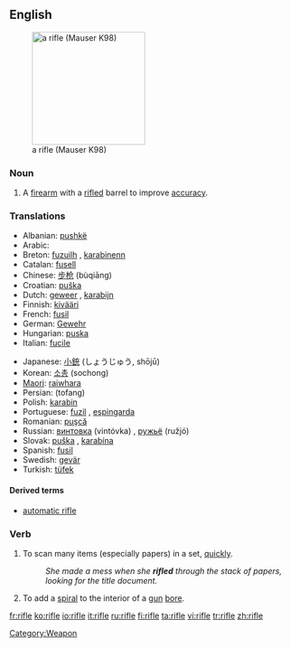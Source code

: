 {{wikipedia}}
==English==
[[Image:FR8-01.jpg|thumb|right|200px|a rifle (Mauser K98)]]
===Noun===
{{en-noun}}
# A [[firearm]] with a [[rifled]] barrel to improve [[accuracy]].

===Translations===
{{top}}
*Albanian: [[pushkë]] {{f}}
*Arabic: {{ARchar|[[بندقية]]}} {{IPAchar|(bunduqíya)}} {{f}}
*Breton: [[fuzuilh]] {{f}}, [[karabinenn]] {{f}}
*Catalan: [[fusell]] {{m}}
*Chinese: [[步枪]] (bùqiāng)
*Croatian: [[puška]] {{f}}
*Dutch: [[geweer]] {{n}}, [[karabijn]] {{f}}
*Finnish: [[kivääri]]
*French: [[fusil]] {{m}}
*German: [[Gewehr]] {{n}}
*Hungarian: [[puska]]
*Italian: [[fucile]] {{m}}
{{mid}}
*Japanese: [[小銃]] (しょうじゅう, shōjū)
*Korean: [[소총]] (sochong)
*[[Maori]]: [[raiwhara]]
*Persian: {{FAchar|[[تفنگ]]}} (tofang)
*Polish: [[karabin]] {{m}}
*Portuguese: [[fuzil]] {{m}}, [[espingarda]] {{f}}
*Romanian: [[puşcă]] {{f}}
*Russian: [[винтовка]] (vintóvka) {{f}}, [[ружьё]] (ružjó) {{n}}
*Slovak: [[puška]] {{f}}, [[karabína]] {{f}}
*Spanish: [[fusil]] {{m}}
*Swedish: [[gevär]] {{n}}
*Turkish: [[tüfek]]
{{bottom}}

====Derived terms====
*[[automatic rifle]]

[[Category:Weapon]]

===Verb===
{{en-verb|rifl|es}}

# To scan many items (especially papers) in a set, [[quickly]].
#: ''She made a mess when she '''rifled''' through the stack of papers, looking for the title document.''
# To add a [[spiral]] to the interior of a [[gun]] [[bore]].

[[fr:rifle]]
[[ko:rifle]]
[[io:rifle]]
[[it:rifle]]
[[ru:rifle]]
[[fi:rifle]]
[[ta:rifle]]
[[vi:rifle]]
[[tr:rifle]]
[[zh:rifle]]
